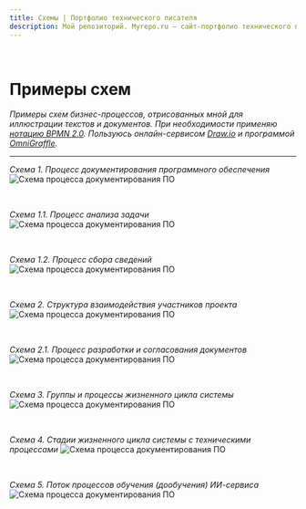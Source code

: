 ```yaml
---
title: Схемы | Портфолио технического писателя
description: Мой репозиторий. Myrepo.ru – сайт-портфолио технического писателя
---
```


<br />

# Примеры схем

*Примеры схем бизнес-процессов, отрисованных мной для иллюстрации текстов и документов. При необходимости применяю [нотацию BPMN 2.0](/knowledge-base/concepts/bpmn.mdx). Пользуюсь онлайн-сервисом [Draw.io](https://www.drawio.com) и программой [OmniGraffle](https://www.omnigroup.com).*

---

*Схема 1. Процесс документирования программного обеспечения*
![Схема процесса документирования ПО](../../images/diagrams/diagram-001.drawio.png)

<br />

*Схема 1.1. Процесс анализа задачи*
![Схема процесса документирования ПО](../../images/diagrams/diagram-002.drawio.png)

<br />

*Схема 1.2. Процесс сбора сведений*
![Схема процесса документирования ПО](../../images/diagrams/diagram-003.drawio.png)

<br />

*Схема 2. Структура взаимодействия участников проекта*
![Схема процесса документирования ПО](../../images/diagrams/diagram-004.drawio.png)

<br />

*Схема 2.1. Процесс разработки и согласования документов*
![Схема процесса документирования ПО](../../images/diagrams/diagram-005.drawio.png)

<br />

*Схема 3. Группы и процессы жизненного цикла системы*
![Схема процесса документирования ПО](../../images/diagrams/diagram-006.drawio.png)

<br />

*Схема 4. Стадии жизненного цикла системы с техническими процессами*
![Схема процесса документирования ПО](../../images/diagrams/diagram-007.drawio.png)

<br />

*Схема 5. Поток процессов обучения (дообучения) ИИ-сервиса*
![Схема процесса документирования ПО](../../images/diagrams/diagram-008.drawio.png)